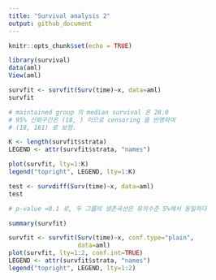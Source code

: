 ```yaml
---
title: "Survival analysis 2"
output: github_document
---
```


```r
knitr::opts_chunk$set(echo = TRUE)
```

```r
library(survival)
data(aml)
View(aml)
```

```r
survfit <- survfit(Surv(time)~x, data=aml)
survfit
```

```r
# maintained group 의 median survival 은 28.0 
# 95% 신뢰구간은 (18, ) 이므로 censoring 을 반영하여
# (18, 161) 로 보정.
```

```r
K <- length(survfit$strata)
LEGEND <- attr(survfit$strata, "names")

plot(survfit, lty=1:K)
legend("topright", LEGEND, lty=1:K)
```

```r
test <- survdiff(Surv(time)~x, data=aml)
test
```

```r
# p-value =0.1 로, 두 그룹의 생존곡선은 유의수준 5%에서 동일하다
```

```r
summary(survfit)
```

```r
survfit <- survfit(Surv(time)~x, conf.type="plain",
                   data=aml)
plot(survfit, lty=1:2, conf.int=TRUE)
LEGEND <- attr(survfit$strata, "names")
legend("topright", LEGEND, lty=1:2)
```
